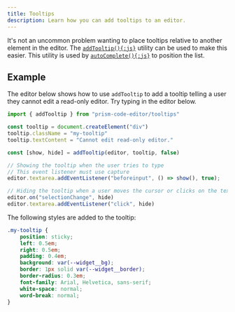 ```yaml
---
title: Tooltips
description: Learn how you can add tooltips to an editor.
---
```



It's not an uncommon problem wanting to place tooltips relative to another element in the editor. The [`addTooltip(){:js}`](/api-reference/tooltips/f-addtooltip) utility can be used to make this easier. This utility is used by [`autoComplete(){:js}`](/api-reference/autocomplete/f-autocomplete) to position the list.

## Example

The editor below shows how to use `addTooltip` to add a tooltip telling a user they cannot edit a read-only editor. Try typing in the editor below.

```ts editor readOnly
import { addTooltip } from "prism-code-editor/tooltips"

const tooltip = document.createElement("div")
tooltip.className = "my-tooltip"
tooltip.textContent = "Cannot edit read-only editor."

const [show, hide] = addTooltip(editor, tooltip, false)

// Showing the tooltip when the user tries to type
// This event listener must use capture
editor.textarea.addEventListener("beforeinput", () => show(), true);

// Hiding the tooltip when a user moves the cursor or clicks on the textarea
editor.on("selectionChange", hide)
editor.textarea.addEventListener("click", hide)
```

The following styles are added to the tooltip:

```css editor
.my-tooltip {
	position: sticky;
	left: 0.5em;
	right: 0.5em;
	padding: 0.4em;
	background: var(--widget__bg);
	border: 1px solid var(--widget__border);
	border-radius: 0.3em;
	font-family: Arial, Helvetica, sans-serif;
	white-space: normal;
	word-break: normal;
}
```
